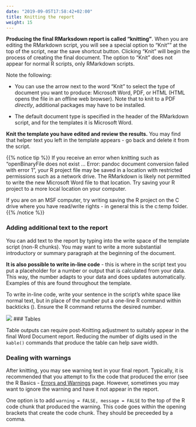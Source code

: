 ```yaml
---
date: "2019-09-05T17:58:42+02:00"
title: Knitting the report
weight: 15
---
```


**Producing the final RMarksdown report is called "knitting"**. When you are editing the RMarkdown script, you will see a special option to "Knit"" at the top of the script, near the save shortcut button. Clicking "Knit" will begin the process of creating the final document. The option to "Knit" does not appear for normal R scripts, only RMarkdown scripts.  

Note the following:  

* You can use the arrow next to the word "Knit" to select the type of document you want to produce: Microsoft Word, PDF, or HTML (HTML opens the file in an offline web browser). Note that to knit to a PDF *directly*, additional packages may have to be installed.  

* The default document type is specified in the header of the RMarkdown script, and for the templates it is Microsoft Word.  

**Knit the template you have edited and review the results.** You may find that helper text you left in the template appears - go back and delete it from the script.  

{{% notice tip %}}
If you receive an error when knitting such as "openBinaryFile does not exist ... Error: pandoc document conversion failed with error 1", your R project file may be saved in a location with restricted permissions such as a network drive. The RMarkdown is likely not permitted to write the new Microsoft Word file to that location. Try saving your R project to a more local location on your computer.  

If you are on an MSF computer, try writing saving the R project on the C drive where you have read/write rights - in general this is the c:temp folder.
{{% /notice %}}

### Adding additional text to the report  

You can add text to the report by typing into the write space of the template script (non-R chunks). You may want to write a more substantial introductory or summary paragraph at the beginning of the document.  

**It is also possible to write in-line code** - this is where in the script text you put a placeholder for a number or output that is calculated from your data. This way, the number adapts to your data and does updates automatically. Examples of this are found throughout the template.  

To write in-line code, write your sentence in the script's white space like normal text, but in place of the number put a one-line R command within backticks (` `). Ensure the R command returns the desired number. 

![](/images/AJS_in-line_code.png)
### Tables  

Table outputs can require post-Knitting adjustment to suitably appear in the final Word Document report. Reducing the number of digits used in the `kable()` commands that produce the table can help save width.  


### Dealing with warnings  

After knitting, you may see warning text in your final report. Typically, it is recommended that you attempt to fix the code that produced the error (see the R Basics - [Errors and Warnings](https://r4epis.netlify.com/training/r_basics/errors_and_warnings/) page. However, sometimes you may want to ignore the warning and have it not appear in the report.  

One option is to add `warning = FALSE, message = FALSE` to the top of the R code chunk that produced the warning. This code goes within the opening brackets that create the code chunk. They should be preceeded by a comma.  



